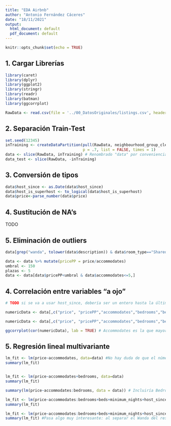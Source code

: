 ```yaml
---
title: "EDA Airbnb"
author: "Antonio Fernández Cáceres"
date: "18/11/2021"
output:
  html_document: default
  pdf_document: default
---
```


```r
knitr::opts_chunk$set(echo = TRUE)
```

## 1. Cargar Librerías

```r
library(caret)
library(dplyr)
library(ggplot2)
library(stringr)
library(readr)
library(batman)
library(ggcorrplot)
```

```r
RawData <- read.csv(file = '../00_DatosOriginales/listings.csv', header = TRUE)
```

## 2. Separación Train-Test

```r

set.seed(12345)
inTraining <- createDataPartition(pull(RawData, neighbourhood_group_cleansed),
                                  p = .7, list = FALSE, times = 1)
data <- slice(RawData, inTraining) # Renombrado "data" por conveniencia
data_test <- slice(RawData, -inTraining)

```

## 3. Conversión de tipos

```r
data$host_since <- as.Date(data$host_since)
data$host_is_superhost <- to_logical(data$host_is_superhost)
data$price<-parse_number(data$price)
```

## 4. Sustitución de NA's
TODO

## 5. Eliminación de outliers


```r

data[grep("wanda", tolower(data$description)) & data$room_type=="Shared room" & data$neighbourhood_group_cleansed=="San Blas - Canillejas",c("neighbourhood_group_cleansed","neighbourhood_cleansed")] <- "Wanda Metropolitano"


```

```r

data <- data %>% mutate(pricePP = price/accommodates)
umbral <- 150
plazas <- 5
data <- data[data$pricePP<umbral & data$accommodates<=5,]

```

## 4. Correlación entre variables "a ojo"

```r

# TODO si se va a usar host_since, debería ser un entero hasta la última fecha

numericData <- data[,c("price", "pricePP","accommodates","bedrooms","beds","minimum_nights","availability_365","review_scores_rating","review_scores_location","review_scores_value","review_scores_accuracy","review_scores_cleanliness","review_scores_checkin","review_scores_communication")]

numericData <- data[,c("price", "pricePP","accommodates","bedrooms","beds","minimum_nights","availability_365","review_scores_location","review_scores_communication")]

ggcorrplot(cor(numericData), lab = TRUE) # Accommodates es la que mayor correlación muestra

```


## 5. Regresión lineal multivariante

``` r
lm_fit <- lm(price~accommodates, data=data) #No hay duda de que el número de plazas influye
summary(lm_fit)


lm_fit <- lm(price~accommodates+bedrooms, data=data)
summary(lm_fit)

summary(lm(price~accommodates:bedrooms, data = data)) # Incluiría Bedrooms. TODO: profundizar en el porqué.

lm_fit <- lm(price~accommodates:bedrooms+beds+minimum_nights+host_since+host_is_superhost+availability_365+room_type+neighbourhood_group_cleansed+review_scores_rating+review_scores_location+review_scores_value+review_scores_accuracy+review_scores_cleanliness+review_scores_checkin+review_scores_communication, data=data)
summary(lm_fit)

lm_fit <- lm(price~accommodates:bedrooms+beds+minimum_nights+host_since+host_is_superhost+availability_365+room_type+neighbourhood_group_cleansed+review_scores_rating+review_scores_location+review_scores_value+review_scores_accuracy+review_scores_cleanliness+review_scores_communication, data=data)
summary(lm_fit) #Pasa algo muy interesante: al separar el Wanda del resto, la localización tiene más peso, y de repente el rating airbnb de location pierde todo su peso

```
